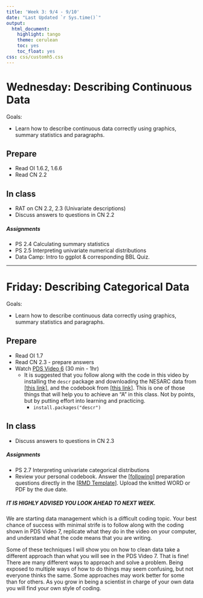 ```yaml
---
title: 'Week 3: 9/4 - 9/10'
date: "Last Updated `r Sys.time()`"
output:
  html_document:
    highlight: tango
    theme: cerulean
    toc: yes
    toc_float: yes
css: css/customh5.css
---
```



# Wednesday: Describing Continuous Data
Goals: 

* Learn how to describe continuous data correctly using graphics, summary statistics and paragraphs. 

## Prepare
* Read OI 1.6.2, 1.6.6
* Read CN 2.2

## In class
* RAT on CN 2.2, 2.3 (Univariate descriptions)
* Discuss answers to questions in CN 2.2

##### Assignments
* PS 2.4 Calculating summary statistics 
* PS 2.5 Interpreting univariate numerical distributions 
* Data Camp: Intro to ggplot & corresponding BBL Quiz. 

----

# Friday: Describing Categorical Data
Goals: 

* Learn how to describe continuous data correctly using graphics, summary statistics and paragraphs. 


## Prepare
* Read OI 1.7
* Read CN 2.3 - prepare answers
* Watch [PDS Video 6](http://passiondrivenstatistics.com/2015/12/18/r-chapter-6/) (30 min - 1hr)
    - It is suggested that you follow along with the code in this video by installing the `descr` package and downloading the NESARC data from [[this link]](https://drive.google.com/file/d/0B2-FPH8JVeuec29KQk5faENIMUk/view?usp=sharing), and the codebook from [[this link]](https://drive.google.com/open?id=0B2-FPH8JVeueY2c2WlgzcngwRlE). This is one of those things that will help you to achieve an "A" in this class. Not by points, but by putting effort into learning and practicing.
        - `install.packages("descr")`

## In class
* Discuss answers to questions in CN 2.3


##### Assignments
* PS 2.7 Interpreting univariate categorical distributions 
* Review your personal codebook. Answer the [[following]](hw/dm_assignment_prep.html) preparation questions directly in the [[RMD Template]](hw/dm_assignment_prep.Rmd). Upload the knitted WORD or PDF by the due date.  

##### IT IS HIGHLY ADVISED YOU LOOK AHEAD TO NEXT WEEK. 
We are starting data management which is a difficult coding topic. 
Your best chance of success with minimal strife is to follow along with the coding shown in PDS Video 7, replicate what they do in the video on your computer, and understand what the code means that you are writing. 

Some of these techniques I will show you on how to clean data take a different approach than what you will see in the PDS Video 7. That is fine! There are many different ways to approach and solve a problem. Being exposed to multiple ways of how to do things may seem confusing, but not everyone thinks the same. Some approaches may work better for some than for others. As you grow in being a scientist in charge of your own data you will find your own style of coding. 



